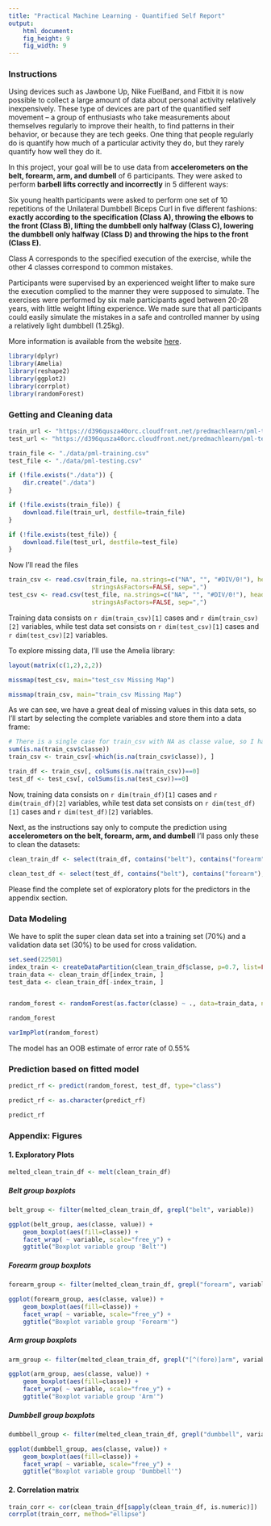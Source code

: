```yaml
---
title: "Practical Machine Learning - Quantified Self Report"
output: 
    html_document:
    fig_height: 9
    fig_width: 9
---
```


### Instructions

Using devices such as Jawbone Up, Nike FuelBand, and Fitbit it is now possible to collect a large amount of data about personal activity relatively inexpensively. These type of devices are part of the quantified self movement – a group of enthusiasts who take measurements about themselves regularly to improve their health, to find patterns in their behavior, or because they are tech geeks. One thing that people regularly do is quantify how much of a particular activity they do, but they rarely quantify how well they do it. 

In this project, your goal will be to use data from __accelerometers on the belt, forearm, arm, and dumbell__ of 6 participants. They were asked to perform __barbell lifts correctly and incorrectly__ in 5 different ways: 

Six young health participants were asked to perform one set of 10 repetitions of the Unilateral Dumbbell Biceps Curl in five different fashions: __exactly according to the specification (Class A), throwing the elbows to the front (Class B), lifting the dumbbell only halfway (Class C), lowering the dumbbell only halfway (Class D) and throwing the hips to the front (Class E).__

Class A corresponds to the specified execution of the exercise, while the other 4 classes correspond to common mistakes. 

Participants were supervised by an experienced weight lifter to make sure the execution complied to the manner they were supposed to simulate. The exercises were performed by six male participants aged between 20-28 years, with little weight lifting experience. We made sure that all participants could easily simulate the mistakes in a safe and controlled manner by using a relatively light dumbbell (1.25kg).

More information is available from the website [here](http://groupware.les.inf.puc-rio.br/har).

```r
library(dplyr)
library(Amelia)
library(reshape2)
library(ggplot2)
library(corrplot)
library(randomForest)
```

### Getting and Cleaning data

```r
train_url <- "https://d396qusza40orc.cloudfront.net/predmachlearn/pml-training.csv"
test_url <- "https://d396qusza40orc.cloudfront.net/predmachlearn/pml-testing.csv"

train_file <- "./data/pml-training.csv"
test_file <- "./data/pml-testing.csv"

if (!file.exists("./data")) {
    dir.create("./data")
}

if (!file.exists(train_file)) {
    download.file(train_url, destfile=train_file)
}

if (!file.exists(test_file)) {
    download.file(test_url, destfile=test_file)
}
```

Now I'll read the files 

```r
train_csv <- read.csv(train_file, na.strings=c("NA", "", "#DIV/0!"), header=TRUE, as.is=TRUE, 
                       stringsAsFactors=FALSE, sep=",")
test_csv <- read.csv(test_file, na.strings=c("NA", "", "#DIV/0!"), header=TRUE, as.is=TRUE, 
                       stringsAsFactors=FALSE, sep=",")
```

Training data consists on `r dim(train_csv)[1]` cases and `r dim(train_csv)[2]` variables, while test data set consists on `r dim(test_csv)[1]` cases and `r dim(test_csv)[2]` variables.

To explore missing data, I'll use the Amelia library: 

```r
layout(matrix(c(1,2),2,2))

missmap(test_csv, main="test_csv Missing Map")

missmap(train_csv, main="train_csv Missing Map")
```


As we can see, we have a great deal of missing values in this data sets, so I'll start by selecting the complete variables and store them into a data frame:

```r
# There is a single case for train_csv with NA as classe value, so I had to delete it.
sum(is.na(train_csv$classe))
train_csv <- train_csv[-which(is.na(train_csv$classe)), ]

train_df <- train_csv[, colSums(is.na(train_csv))==0]
test_df <- test_csv[, colSums(is.na(test_csv))==0]
```

Now, training data consists on `r dim(train_df)[1]` cases and `r dim(train_df)[2]` variables, while test data set consists on `r dim(test_df)[1]` cases and `r dim(test_df)[2]` variables.

Next, as the instructions say only to compute the prediction using __accelerometers on the belt, forearm, arm, and dumbell__ I'll pass only these to clean the datasets:

```r
clean_train_df <- select(train_df, contains("belt"), contains("forearm"), contains("arm"), contains("dumbbell"), one_of("classe"))

clean_test_df <- select(test_df, contains("belt"), contains("forearm"), contains("arm"), contains("dumbbell"))
```

Please find the complete set of exploratory plots for the predictors in the appendix section.

### Data Modeling

We have to split the super clean data set into a training set (70%) and a validation data set (30%) to be used for cross validation.

```r
set.seed(22501)
index_train <- createDataPartition(clean_train_df$classe, p=0.7, list=FALSE)
train_data <- clean_train_df[index_train, ]
test_data <- clean_train_df[-index_train, ]


random_forest <- randomForest(as.factor(classe) ~ ., data=train_data, ntree=500, do.trace=TRUE, keep.forest=TRUE, importance=TRUE)
```

```r
random_forest

varImpPlot(random_forest)
```

The model has an OOB estimate of  error rate of 0.55%

### Prediction based on fitted model

```r
predict_rf <- predict(random_forest, test_df, type="class")

predict_rf <- as.character(predict_rf)

predict_rf
```

### Appendix: Figures

#### 1. Exploratory Plots
```r
melted_clean_train_df <- melt(clean_train_df)
```

##### Belt group boxplots

```r
belt_group <- filter(melted_clean_train_df, grepl("belt", variable))

ggplot(belt_group, aes(classe, value)) +
    geom_boxplot(aes(fill=classe)) +
    facet_wrap( ~ variable, scale="free_y") +
    ggtitle("Boxplot variable group 'Belt'")
```

##### Forearm group boxplots

```r
forearm_group <- filter(melted_clean_train_df, grepl("forearm", variable))

ggplot(forearm_group, aes(classe, value)) +
    geom_boxplot(aes(fill=classe)) +
    facet_wrap( ~ variable, scale="free_y") +
    ggtitle("Boxplot variable group 'Forearm'")
```


##### Arm group boxplots

```r
arm_group <- filter(melted_clean_train_df, grepl("[^(fore)]arm", variable))

ggplot(arm_group, aes(classe, value)) +
    geom_boxplot(aes(fill=classe)) +
    facet_wrap( ~ variable, scale="free_y") +
    ggtitle("Boxplot variable group 'Arm'")
```

##### Dumbbell group boxplots

```r
dumbbell_group <- filter(melted_clean_train_df, grepl("dumbbell", variable))

ggplot(dumbbell_group, aes(classe, value)) +
    geom_boxplot(aes(fill=classe)) +
    facet_wrap( ~ variable, scale="free_y") +
    ggtitle("Boxplot variable group 'Dumbbell'")
```

#### 2. Correlation matrix

```r
train_corr <- cor(clean_train_df[sapply(clean_train_df, is.numeric)])
corrplot(train_corr, method="ellipse")
```

